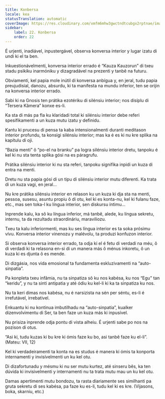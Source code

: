 ```yaml
---
title: Konbersa
locale: kea
statusTranslation: automatic
coverImage: https://res.cloudinary.com/xmfm6mhw3gwctndtcubgx2rptnae/image/upload/v1740468922/small_cover_tratado_de_psicologia_revolucionaria_a4c0dca4e0.webp
sidebar:
    label: 22. Konbersa
    order: 22
---
```

É urjenti, inadiável, inpustergável, observa konversa interior y lugar izatu di undi ki el ta ben.

Inkuestionávelmenti, konversa interior errado é “Kauza Kauzorun” di txeu stadu psikiku inarmóniku y dizagradável na prezenti y tanbê na futuru.

Obviamenti, kel papia mole inútil di konversa anbígua y, en jeral, tudu papia preujudisial, danozu, absurdu, ki ta manifesta na mundu inferior, ten se orijin na konversa interior errado.

Sabi ki na Gnosis ten prátika ezotériku di silénsiu interior; nos disíplu di “Tersera Kâmera” konxe es-li.

Ka sta di más pa fla ku klaridadi total ki silénsiu interior debe referi spesifikamenti a un kuza mutu izatu y definidu.

Kantu ki prucesu di pensa ta kaba intensionalmenti duranti meditason interior profundu, ta konsigi silénsiu interior; mas ka é es ki nu kre splika na kapítulu di oji.

“Bazia menti” ô “po-el na branku” pa logra silénsiu interior dretu, tanpoku é kel ki nu sta tenta splika gósi na es páragrufu.

Prátika silénsiu interior ki nu sta referi, tanpoku signifika inpidi un kuza di entra na menti.

Dretu nu sta papia gósi di un tipu di silénsiu interior mutu diferenti. Ka trata di un kuza vagi, en jeral...

Nu kre prátika silénsiu interior en relason ku un kuza ki dja sta na menti, pessoa, susesu, asuntu propiu ô di otu, kel ki es konta-nu, kel ki fulanu faze, etc., mas sen toka-l ku língua interior, sen diskursu íntimu...

Inprende kalu, ka sô ku língua inferior, má tanbê, alede, ku língua sekretu, internu, ta da rezultadu straordináriu, maraviliozu.

Txeu ta kalu inferiormenti, mas ku ses língua interior es ta soka prósimu vívu. Konversa interior vinenozu y malévolu, ta produzi konfuzon interior.

Si observa konversa interior errado, ta odja ki el é fetu di verdadi na méu, ô di verdadi ki ta relasona en-si di un manera más ô ménus inkoretu, ô un kuza ki es djunta ô es mende.

Di dizgásia, nos vida emosional ta fundamenta eskluzivamenti na “auto-sinpatia”.

Pa konpleta txeu infâmia, nu ta sinpatiza sô ku nos kabésa, ku nos “Egu” tan “keridu”, y nu ta sinti antipatia y até ódiu ku kel-li ki ka ta sinpatiza ku nos.

Nu ta keri dimas nos kabésa, nu é narsizista na sén per séntu, es-li é irrefutável, irrebativel.

Enkuantu ki nu kontinua imbutilhadu na “auto-sinpatia”, kualker dizenvolvimentu di Ser, ta ben faze un kuza más ki inpusível.

Nu prisiza inprende odja pontu di vista alheiu. É urjenti sabe po nos na pozison di otus.

“Asi ki, tudu kuzas ki bu kre ki ómis faze ku bo, asi tanbê faze ku el-li”. (Mateu: VII, 12)

Kel ki verdadeiramenti ta konta na es studus é manera ki ómis ta konporta internamenti y invisívelmenti un ku kel otu.

Di dizafortunadu y mésmu ki nu ser mutu kurtez, até sinseru bês, ka ten dúvida ki invisivelmenti y internamenti nu ta trata mutu mau un ku kel otu.

Damas apertimenti mutu bondozu, ta rasta diariamente ses similhanti pa gruta sekretu di ses kabésa, pa faze ku es-li, tudu kel ki es kre. (Vijasons, boka, skarniu, etc.)

